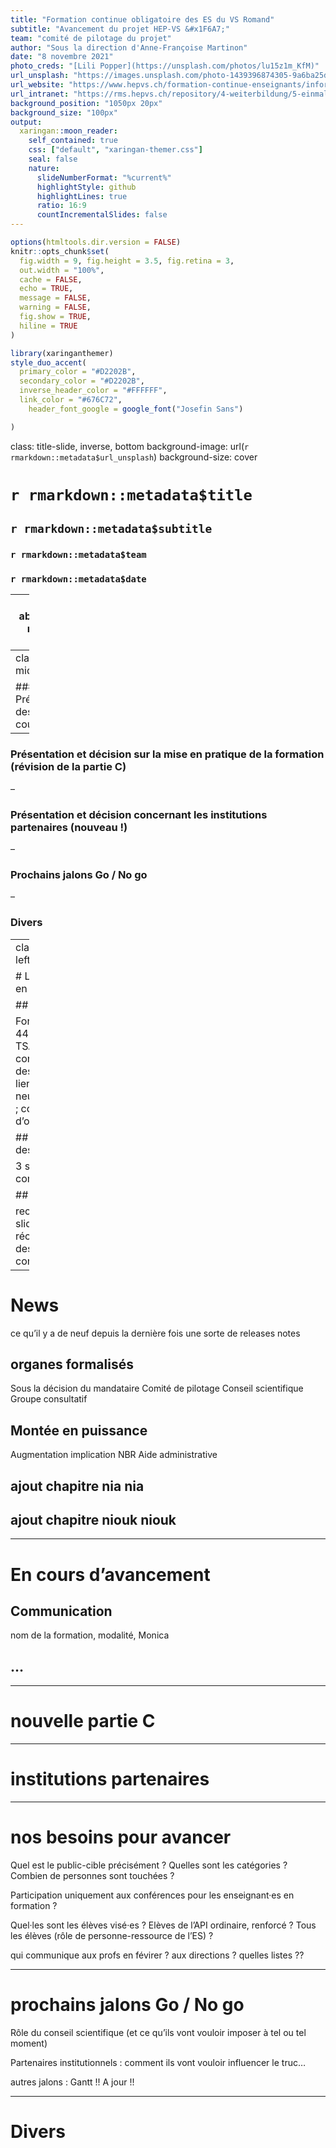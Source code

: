 ```yaml
---
title: "Formation continue obligatoire des ES du VS Romand"
subtitle: "Avancement du projet HEP-VS &#x1F6A7;"  
team: "comité de pilotage du projet"
author: "Sous la direction d'Anne-Françoise Martinon"
date: "8 novembre 2021"
photo_creds: "[Lili Popper](https://unsplash.com/photos/lu15z1m_KfM)" 
url_unsplash: "https://images.unsplash.com/photo-1439396874305-9a6ba25de6c6?ixid=MnwxMjA3fDB8MHxwaG90by1wYWdlfHx8fGVufDB8fHx8&ixlib=rb-1.2.1&auto=format&fit=crop&w=2000&q=80"
url_website: "https://www.hepvs.ch/formation-continue-enseignants/informations-generales"
url_intranet: "https://rms.hepvs.ch/repository/4-weiterbildung/5-einmalige-weiterbildungsangebote/formation-continue-des-enseignants-specialises/dossier-23007"
background_position: "1050px 20px"
background_size: "100px"
output:
  xaringan::moon_reader:
    self_contained: true
    css: ["default", "xaringan-themer.css"]
    seal: false
    nature:
      slideNumberFormat: "%current%"
      highlightStyle: github
      highlightLines: true
      ratio: 16:9
      countIncrementalSlides: false
---
```


```r
options(htmltools.dir.version = FALSE)
knitr::opts_chunk$set(
  fig.width = 9, fig.height = 3.5, fig.retina = 3,
  out.width = "100%",
  cache = FALSE,
  echo = TRUE,
  message = FALSE,
  warning = FALSE,
  fig.show = TRUE,
  hiline = TRUE
)
```

```r
library(xaringanthemer)
style_duo_accent(
  primary_color = "#D2202B",
  secondary_color = "#D2202B",
  inverse_header_color = "#FFFFFF",
  link_color = "#676C72",
    header_font_google = google_font("Josefin Sans")

)
```

class: title-slide, inverse, bottom
background-image: url(`r rmarkdown::metadata$url_unsplash`)
background-size: cover

# `r rmarkdown::metadata$title`

## `r rmarkdown::metadata$subtitle`

### `r rmarkdown::metadata$team`

### `r rmarkdown::metadata$date`

---
class: about-me, middle, center


<img style="border-radius: 50%;" src="https://pbs.twimg.com/profile_images/1300813855183065100/-Rd3mskJ.jpg" width="150px"/>

## Formation continue HEP-VS

[`r icons::fontawesome("link")` `r basename(rmarkdown::metadata$url_website)`](`r rmarkdown::metadata$url_website`)</br>
[`r icons::fontawesome("user-lock")` Stockage du projet (RII)](`r rmarkdown::metadata$url_intranet`)
---
class: , middle left

### Présentation des affaires courantes

--

### Présentation et décision sur la mise en pratique de la formation (révision de la partie C)

--

### Présentation et décision concernant les institutions partenaires (nouveau !)

--

### Prochains jalons Go / No go

--

### Divers

---
classe: middle left, inverse

# La formation en bref...

## Mandat

Formation de 44 heures ; TSA ; connaissance des troubles en lien avec les neurosciences ; connaissance d'ouitls

## Autonomie des personnes

3 sessions, comodal

## 

recap.
en une slide. récupération des connaissances.

---

# News

ce qu'il y a de neuf depuis la dernière fois
une sorte de releases notes

## organes formalisés

Sous la décision du mandataire 
Comité de pilotage
Conseil scientifique
Groupe consultatif

## Montée en puissance 

Augmentation implication NBR
Aide administrative

## ajout chapitre nia nia


## ajout chapitre niouk niouk


---

# En cours d'avancement

## Communication

nom de la formation, modalité, Monica

## ...



---

# nouvelle partie C


---

# institutions partenaires

---

# nos besoins pour avancer

Quel est le public-cible précisément ? Quelles sont les catégories ? Combien de personnes sont touchées ?

Participation uniquement aux conférences pour les enseignant·es en formation ?

Quel·les sont les élèves visé·es ? Elèves de l'API ordinaire, renforcé ? Tous les élèves (rôle de personne-ressource de l'ES) ?

qui communique aux profs en févirer ? aux directions ? quelles listes ??


---

# prochains jalons Go / No go

Rôle du conseil scientifique (et ce qu'ils vont vouloir imposer à tel ou tel moment)

Partenaires institutionnels : comment ils vont vouloir influencer le truc...

autres jalons : Gantt !! A jour !!


---

# Divers